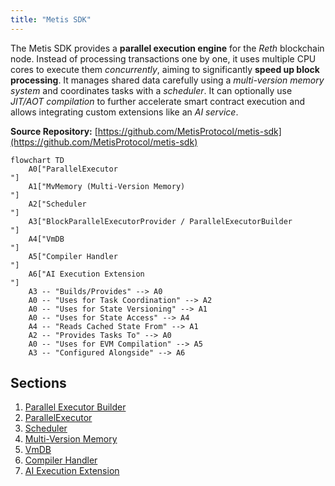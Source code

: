 ```yaml
---
title: "Metis SDK"
---
```


The Metis SDK provides a **parallel execution engine** for the *Reth* blockchain node.
Instead of processing transactions one by one, it uses multiple CPU cores to execute them *concurrently*, aiming to significantly **speed up block processing**.
It manages shared data carefully using a *multi-version memory system* and coordinates tasks with a *scheduler*.
It can optionally use *JIT/AOT compilation* to further accelerate smart contract execution and allows integrating custom extensions like an *AI service*.


**Source Repository:** [https://github.com/MetisProtocol/metis-sdk](https://github.com/MetisProtocol/metis-sdk)

```mermaid
flowchart TD
    A0["ParallelExecutor
"]
    A1["MvMemory (Multi-Version Memory)
"]
    A2["Scheduler
"]
    A3["BlockParallelExecutorProvider / ParallelExecutorBuilder
"]
    A4["VmDB
"]
    A5["Compiler Handler
"]
    A6["AI Execution Extension
"]
    A3 -- "Builds/Provides" --> A0
    A0 -- "Uses for Task Coordination" --> A2
    A0 -- "Uses for State Versioning" --> A1
    A0 -- "Uses for State Access" --> A4
    A4 -- "Reads Cached State From" --> A1
    A2 -- "Provides Tasks To" --> A0
    A0 -- "Uses for EVM Compilation" --> A5
    A3 -- "Configured Alongside" --> A6
```

## Sections

1. [Parallel Executor Builder
](metis-sdk/parallel-executor-builder)
2. [ParallelExecutor
](metis-sdk/parallel-executor)
3. [Scheduler
](metis-sdk/scheduler)
4. [Multi-Version Memory
](metis-sdk/multi-version-memory)
5. [VmDB
](metis-sdk/vmdb)
6. [Compiler Handler
](metis-sdk/compiler-handler)
7. [AI Execution Extension
](metis-sdk/ai-execution-extension)